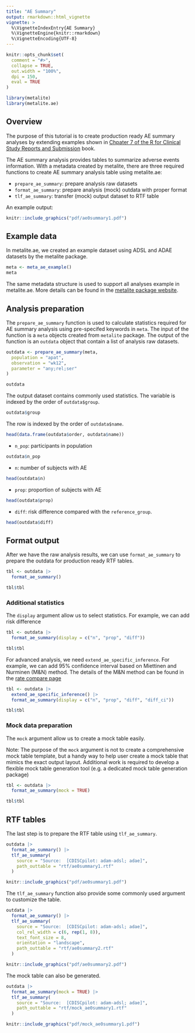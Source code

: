 ```yaml
---
title: "AE Summary"
output: rmarkdown::html_vignette
vignette: >
  %\VignetteIndexEntry{AE Summary}
  %\VignetteEngine{knitr::rmarkdown}
  %\VignetteEncoding{UTF-8}
---
```


```r
knitr::opts_chunk$set(
  comment = "#>",
  collapse = TRUE,
  out.width = "100%",
  dpi = 150,
  eval = TRUE
)
```

```r
library(metalite)
library(metalite.ae)
```

## Overview

The purpose of this tutorial is to create production ready AE summary analyses 
by extending examples shown in 
[Chpater 7 of the R for Clinical Study Reports and Submission](https://r4csr.org/aesummary.html) book. 

The AE summary analysis provides tables to summarize adverse events information.
With a metadata created by metalite, 
there are three required functions to create AE summary analysis table using metalite.ae:

- `prepare_ae_summary`: prepare analysis raw datasets
- `format_ae_summary`: prepare analysis (mock) outdata with proper format
- `tlf_ae_summary`: transfer (mock) output dataset to RTF table

An example output: 

```r
knitr::include_graphics("pdf/ae0summary1.pdf")
```

## Example data 

In metalite.ae, we created an example dataset using ADSL and ADAE datasets by the metalite package. 

```r
meta <- meta_ae_example()
meta
```

The same metadata structure is used to support all analyses example in metalite.ae. 
More details can be found in the [metalite package website](https://merck.github.io/metalite/articles/metalite.html). 

## Analysis preparation

The `prepare_ae_summary` function is used to calculate statistics required for 
AE summary analysis using pre-specifed keywords in `meta`.
The input of the function is a `meta` objects created from `metalite` package.
The output of the function is an `outdata` object that contain a list of analysis raw datasets.

```r
outdata <- prepare_ae_summary(meta,
  population = "apat",
  observation = "wk12",
  parameter = "any;rel;ser"
)
```

```r
outdata
```

The output dataset contains commonly used statistics. 
The variable is indexed by the order of `outdata$group`.

```r
outdata$group
```

The row is indexed by the order of `outdata$name`.

```r
head(data.frame(outdata$order, outdata$name))
```

- `n_pop`: participants in population

```r
outdata$n_pop
```

- `n`: number of subjects with AE

```r
head(outdata$n)
```

- `prop`: proportion of subjects with AE

```r
head(outdata$prop)
```

- `diff`: risk difference compared with the `reference_group`.

```r
head(outdata$diff)
```

## Format output

After we have the raw analysis results, 
we can use `format_ae_summary` to prepare the outdata
for production ready RTF tables.

```r
tbl <- outdata |>
  format_ae_summary()

tbl$tbl
```

### Additional statistics 

The `display` argument allow us to select statistics. For example, we can add risk difference

```r
tbl <- outdata |>
  format_ae_summary(display = c("n", "prop", "diff"))

tbl$tbl
```

For advanced analysis, we need `extend_ae_specific_inference`. 
For example, we can add 95% confidence interval based on Miettinen and Nurminen (M&N) method. 
The details of the M&N method can be found in the [rate compare page](https://merck.github.io/metalite.ae/articles/rate-compare.html)

```r
tbl <- outdata |>
  extend_ae_specific_inference() |>
  format_ae_summary(display = c("n", "prop", "diff", "diff_ci"))

tbl$tbl
```

### Mock data preparation

The  `mock` argument allow us to create a mock table easily. 

Note: The purpose of the `mock` argument is not to create a comprehensive mock table template,
but a handy way to help user create a mock table that mimics the exact output layout.
Additional work is required to develop a flexible mock table generation tool
(e.g. a dedicated mock table generation package)

```r
tbl <- outdata |>
  format_ae_summary(mock = TRUE)

tbl$tbl
```

## RTF tables

The last step is to prepare the RTF table using `tlf_ae_summary`.

```r
outdata |>
  format_ae_summary() |>
  tlf_ae_summary(
    source = "Source:  [CDISCpilot: adam-adsl; adae]",
    path_outtable = "rtf/ae0summary1.rtf"
  )
```

```r
knitr::include_graphics("pdf/ae0summary1.pdf")
```

The `tlf_ae_summary` function also provide some commonly used argument to customize the table.

```r
outdata |>
  format_ae_summary() |>
  tlf_ae_summary(
    source = "Source:  [CDISCpilot: adam-adsl; adae]",
    col_rel_width = c(6, rep(1, 8)),
    text_font_size = 8,
    orientation = "landscape",
    path_outtable = "rtf/ae0summary2.rtf"
  )
```

```r
knitr::include_graphics("pdf/ae0summary2.pdf")
```

The mock table can also be generated. 

```r
outdata |>
  format_ae_summary(mock = TRUE) |>
  tlf_ae_summary(
    source = "Source:  [CDISCpilot: adam-adsl; adae]",
    path_outtable = "rtf/mock_ae0summary1.rtf"
  )
```

```r
knitr::include_graphics("pdf/mock_ae0summary1.pdf")
```
